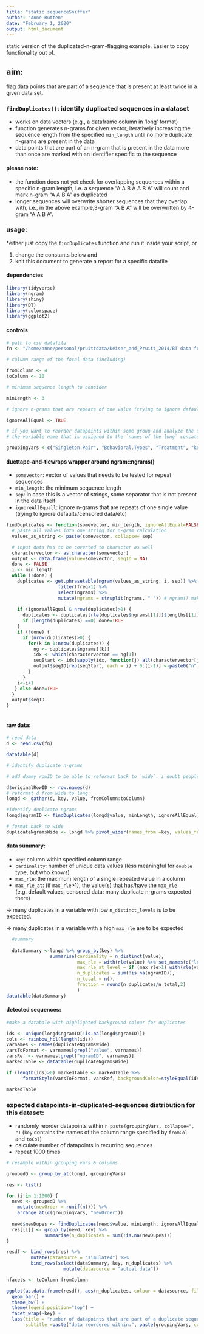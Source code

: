 ```yaml
---
title: "static sequenceSniffer"
author: "Anne Rutten"
date: "February 1, 2020"
output: html_document
---
```


static version of the duplicated-n-gram-flagging example. Easier to copy functionality out of.

## aim:
flag data points that are part of a sequence that is present at least twice in a given data set.

### `findDuplicates()`: identify duplicated sequences in a dataset

* works on data vectors (e.g., a dataframe column in 'long' format)
* function generates n-grams for given vector, iteratively increasing the sequence length from the specified `min_length` until no more duplicate n-grams are present in the data
* data points that are part of an n-gram that is present in the data more than once are marked with an identifier specific to the sequence

#### please note:

* the function does not yet check for overlapping sequences within a specific n-gram length, i.e. a sequence "A A B A A B A" will count and mark n-gram "A A B A" as duplicated
* longer sequences will overwrite shorter sequences that they overlap with, i.e., in the above example,3-gram "A B A" will be overwritten by 4-gram "A A B A".

### usage:

*either just copy the `findDuplicates` function and run it inside your script, or

1. change the constants below and 
2. knit this document to generate a report for a specific datafile

#### dependencies

```r
library(tidyverse)
library(ngram)
library(shiny)
library(DT)
library(colorspace)
library(ggplot2)
```


#### controls

```r

# path to csv datafile
fn <- "/home/anne/personal/pruittdata/Keiser_and_Pruitt_2014/BT data for Nick.csv"

# column range of the focal data (including)

fromColumn <- 4
toColumn <- 10

# minimum sequence length to consider

minLength <- 3

# ignore n-grams that are repeats of one value (trying to ignore default values here without specifying the actual value)

ignoreAllEqual <- TRUE

# if you want to reorder datapoints within some group and analyze the distribution of 'number of datapoints in duplicated sequences' in your dataset, specify grouping variable here
# the variable name that is assigned to the `names of the long` concatenated columns specified above is 'key' 

groupingVars <-c("Singleton.Pair", "Behavioral.Types", "Treatment", "key")
```

#### ducttape-and-tiewraps wrapper around ngram::ngrams()

* `somevector`: vector of values that needs to be tested for repeat sequences
* `min_length`: the minimum sequence length
* `sep`: in case this is a vector of strings, some separator that is not present in the data itself
* `ignoreAllEquall`: ignore n-grams that are repeats of one single value (trying to ignore defaults/censored data/etc)

```r

findDuplicates <- function(somevector, min_length, ignoreAllEqual=FALSE, sep=" ") {
  # paste all values into one string for n-gram calculation
  values_as_string <- paste(somevector, collapse= sep)

  # input data has to be coverted to character as well
  charactervector <- as.character(somevector)
  output <- data.frame(value=somevector, seqID = NA)
  done <- FALSE
  i <- min_length
  while (!done) {
    duplicates <- get.phrasetable(ngram(values_as_string, i, sep)) %>% 
                   filter(freq>1) %>%
                   select(ngrams) %>%
                   mutate(ngrams = strsplit(ngrams, " ")) # ngram() makes " " separated ngrams.
    
    if (ignoreAllEqual & nrow(duplicates)>0) {
      duplicates <- duplicates[rle(duplicates$ngrams[[1]])$lengths[[1]]<i,]
      if (length(duplicates) ==0) done=TRUE
    }
    if (!done) {
      if (nrow(duplicates)>0) {
        for(k in 1:nrow(duplicates)) {
          ng <- duplicates$ngrams[[k]]
          idx <- which(charactervector == ng[1])
          seqStart <- idx[sapply(idx, function(j) all(charactervector[j:(j+(length(ng)-1))] == ng))]
          output$seqID[rep(seqStart, each = i) + 0:(i-1)] <-paste0("n",i,"Seq",k)
        }
      }
    i<-i+1
   } else done=TRUE
  }
  output$seqID
}
 
```

#### raw data: 

```r
# read data
d <- read.csv(fn)

datatable(d)
```


```r
# identify duplicate n-grams

# add dummy rowID to be able to reformat back to `wide`. i doubt people call variables 'originalRowID' on Dryad so no check if this overwrites.

d$originalRowID <- row.names(d)
# reformat d from wide to long
longd <- gather(d, key, value, fromColumn:toColumn)

#identify duplicate ngrams
longd$ngramID <- findDuplicates(longd$value, minLength, ignoreAllEqual)

# format back to wide
duplicateNgramsWide <- longd %>% pivot_wider(names_from =key, values_from=c(value, ngramID)) 


```



#### data summary: 

* `key`: column within specified column range
* `cardinality`: number of unique data values (less meaningful for `double` type, but who knows)
* `max_rle`: the maximum length of a single repeated value in a column
* `max_rle_at`: (if `max_rle`>1), the value(s) that has/have the  `max_rle` (e.g. default values, censored data: many duplicate n-grams expected there)

-> many duplicates in a variable with low `n_distinct_levels` is to be expected.

-> many duplicates in a variable with a high `max_rle` are to be expected



```r

  #summary
  
  dataSummary <-longd %>% group_by(key) %>%     
                summarise(cardinality = n_distinct(value),
                          max_rle = with(rle(value) %>% set_names(c("lengths2", "values")), max(lengths2)),
                          max_rle_at_level = if (max_rle>1) with(rle(value) %>% set_names(c("lengths2", "values")), list(unique(values[lengths2==max(lengths2)]))) else list(NA),
                          n_duplicates = sum(!is.na(ngramID)),
                          n_total = n(),
                          fraction = round(n_duplicates/n_total,2)
                          )
datatable(dataSummary)
```

#### detected sequences:


```r

#make a databale with highlighted background colour for duplicates

ids <- unique(longd$ngramID[!is.na(longd$ngramID)])
cols <- rainbow_hcl(length(ids))
varnames <- names(duplicateNgramsWide)
varsToFormat <- varnames[grepl("value", varnames)]
varsRef <- varnames[grepl("ngramID", varnames)]
markedTable <- datatable(duplicateNgramsWide)

if (length(ids)>0) markedTable <- markedTable %>%
      formatStyle(varsToFormat, varsRef, backgroundColor=styleEqual(ids,cols))

markedTable
```

### expected datapoints-in-duplicated-sequences distribution for this dataset:

* randomly reorder datapoints within `r paste(groupingVars, collapse=", ")` (`key` contains the names of the column range specified by `fromCol` and `toCol`)
* calculate number of datapoints in recurring sequences
* repeat 1000 times

```r

# resample within grouping vars & columns

groupedD <- group_by_at(longd, groupingVars)

res <- list()

for (i in 1:1000) {
  newd <- groupedD %>%
    mutate(newOrder = runif(n())) %>%
    arrange_at(c(groupingVars, "newOrder"))
  
  newd$newDupes <- findDuplicates(newd$value, minLength, ignoreAllEqual)
  res[[i]] <- group_by(newd, key) %>%
              summarise(n_duplicates = sum(!is.na(newDupes)))
}

resdf <- bind_rows(res) %>%
         mutate(datasource = "simulated") %>%
         bind_rows(select(dataSummary, key, n_duplicates) %>%
                     mutate(datasource = "actual data"))

nfacets <- toColumn-fromColumn

```

```r

ggplot(as.data.frame(resdf), aes(n_duplicates, colour = datasource, fill=datasource)) +
  geom_bar() +
  theme_bw() +
  theme(legend.position="top") +
  facet_wrap(~key) +
  labs(title = "number of datapoints that are part of a duplicate sequence",
       subtitle =paste("data reordered within:", paste(groupingVars, collapse=", "), "\nn_runs=1000; minimum n-gram length =", minLength))
```